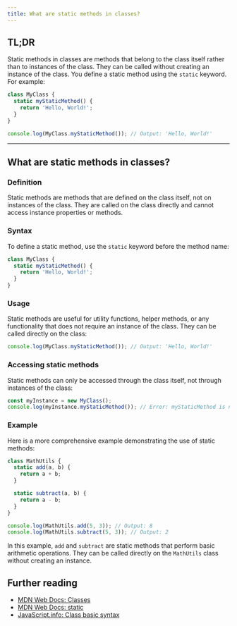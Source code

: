 ```yaml
---
title: What are static methods in classes?
---
```


## TL;DR

Static methods in classes are methods that belong to the class itself rather than to instances of the class. They can be called without creating an instance of the class. You define a static method using the `static` keyword. For example:

```js
class MyClass {
  static myStaticMethod() {
    return 'Hello, World!';
  }
}

console.log(MyClass.myStaticMethod()); // Output: 'Hello, World!'
```

---

## What are static methods in classes?

### Definition

Static methods are methods that are defined on the class itself, not on instances of the class. They are called on the class directly and cannot access instance properties or methods.

### Syntax

To define a static method, use the `static` keyword before the method name:

```js
class MyClass {
  static myStaticMethod() {
    return 'Hello, World!';
  }
}
```

### Usage

Static methods are useful for utility functions, helper methods, or any functionality that does not require an instance of the class. They can be called directly on the class:

```js
console.log(MyClass.myStaticMethod()); // Output: 'Hello, World!'
```

### Accessing static methods

Static methods can only be accessed through the class itself, not through instances of the class:

```js
const myInstance = new MyClass();
console.log(myInstance.myStaticMethod()); // Error: myStaticMethod is not a function
```

### Example

Here is a more comprehensive example demonstrating the use of static methods:

```js
class MathUtils {
  static add(a, b) {
    return a + b;
  }

  static subtract(a, b) {
    return a - b;
  }
}

console.log(MathUtils.add(5, 3)); // Output: 8
console.log(MathUtils.subtract(5, 3)); // Output: 2
```

In this example, `add` and `subtract` are static methods that perform basic arithmetic operations. They can be called directly on the `MathUtils` class without creating an instance.

## Further reading

- [MDN Web Docs: Classes](https://developer.mozilla.org/en-US/docs/Web/JavaScript/Reference/Classes)
- [MDN Web Docs: static](https://developer.mozilla.org/en-US/docs/Web/JavaScript/Reference/Classes/static)
- [JavaScript.info: Class basic syntax](https://javascript.info/class)
